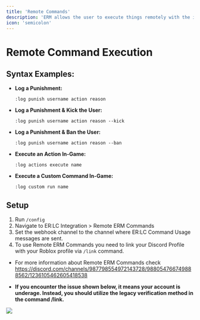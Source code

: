 ```yaml
---
title: 'Remote Commands'
description: 'ERM allows the user to execute things remotely with the internal log command.'
icon: 'semicolon'
---
```


# Remote Command Execution

## Syntax Examples:
- **Log a Punishment:**
  ```
  :log punish username action reason
  ```
- **Log a Punishment & Kick the User:**
  ```
  :log punish username action reason --kick
  ```
- **Log a Punishment & Ban the User:**
  ```
  :log punish username action reason --ban
  ```
- **Execute an Action In-Game:**
  ```
  :log actions execute name
  ```
- **Execute a Custom Command In-Game:**
  ```
  :log custom run name
  ```

## Setup
1. Run `/config`
2. Navigate to ER:LC Integration > Remote ERM Commands
3. Set the webhook channel to the channel where ER:LC Command Usage messages are sent.
4. To use Remote ERM Commands you need to link your Discord Profile with your Roblox profile via `/link` command. 

- For more information about Remote ERM Commands check https://discord.com/channels/987798554972143728/988054766749888562/1236105462605418538
 
- **If you encounter the issue shown below, it means your account is underage. Instead, you should utilize the legacy verification method in the command /link.**

<Frame>
  <img src="../images/api/remoteLogCommand/remoteLoginNotAllowed.png" />
</Frame>